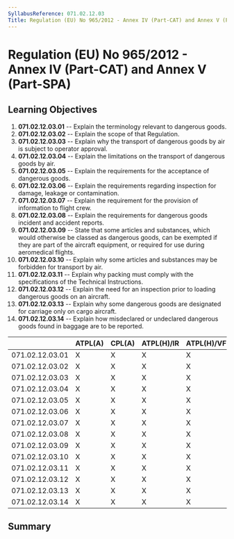```yaml
---
SyllabusReference: 071.02.12.03
Title: Regulation (EU) No 965/2012 - Annex IV (Part-CAT) and Annex V (Part-SPA)
---
```


# Regulation (EU) No 965/2012 - Annex IV (Part-CAT) and Annex V (Part-SPA)

## Learning Objectives

1.  **071.02.12.03.01** -- Explain the terminology relevant to dangerous goods.
2.  **071.02.12.03.02** -- Explain the scope of that Regulation.
3.  **071.02.12.03.03** -- Explain why the transport of dangerous goods by air
    is subject to operator approval.
4.  **071.02.12.03.04** -- Explain the limitations on the transport of dangerous
    goods by air.
5.  **071.02.12.03.05** -- Explain the requirements for the acceptance of
    dangerous goods.
6.  **071.02.12.03.06** -- Explain the requirements regarding inspection for
    damage, leakage or contamination.
7.  **071.02.12.03.07** -- Explain the requirement for the provision of
    information to flight crew.
8.  **071.02.12.03.08** -- Explain the requirements for dangerous goods incident
    and accident reports.
9.  **071.02.12.03.09** -- State that some articles and substances, which would
    otherwise be classed as dangerous goods, can be exempted if they are part of
    the aircraft equipment, or required for use during aeromedical flights.
10. **071.02.12.03.10** -- Explain why some articles and substances may be
    forbidden for transport by air.
11. **071.02.12.03.11** -- Explain why packing must comply with the
    specifications of the Technical Instructions.
12. **071.02.12.03.12** -- Explain the need for an inspection prior to loading
    dangerous goods on an aircraft.
13. **071.02.12.03.13** -- Explain why some dangerous goods are designated for
    carriage only on cargo aircraft.
14. **071.02.12.03.14** -- Explain how misdeclared or undeclared dangerous goods
    found in baggage are to be reported.

|                 | ATPL(A) | CPL(A) | ATPL(H)/IR | ATPL(H)/VFR | CPL(H) | IR  | CBIR(A) |
| --------------- | ------- | ------ | ---------- | ----------- | ------ | --- | ------- |
| 071.02.12.03.01 | X       | X      | X          | X           | X      |     |         |
| 071.02.12.03.02 | X       | X      | X          | X           | X      |     |         |
| 071.02.12.03.03 | X       | X      | X          | X           | X      |     |         |
| 071.02.12.03.04 | X       | X      | X          | X           | X      |     |         |
| 071.02.12.03.05 | X       | X      | X          | X           | X      |     |         |
| 071.02.12.03.06 | X       | X      | X          | X           | X      |     |         |
| 071.02.12.03.07 | X       | X      | X          | X           | X      |     |         |
| 071.02.12.03.08 | X       | X      | X          | X           | X      |     |         |
| 071.02.12.03.09 | X       | X      | X          | X           | X      |     |         |
| 071.02.12.03.10 | X       | X      | X          | X           | X      |     |         |
| 071.02.12.03.11 | X       | X      | X          | X           | X      |     |         |
| 071.02.12.03.12 | X       | X      | X          | X           | X      |     |         |
| 071.02.12.03.13 | X       | X      | X          | X           | X      |     |         |
| 071.02.12.03.14 | X       | X      | X          | X           | X      |     |         |

## Summary
